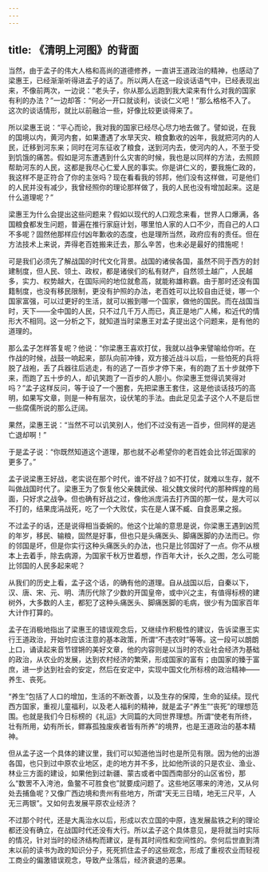 ```yaml
---
---
---
```

title: 《清明上河图》的背面
---




当然，由于孟子的伟大人格和高尚的道德修养，一直讲王道政治的精神，也感动了梁惠王，已经渐渐听得进孟子的话了。所以两人在这一段谈话语气中，已经表现出来，不像前两次，一边说：“老头子，你从那么远跑到我大梁来有什么对我的国家有利的办法？”一边却答：“何必一开口就谈利，谈谈仁义吧！”那么格格不入了。这次的谈话情形，就比以前融洽一些，好像比较更谈得来了。

所以梁惠王说：“平心而论，我对我的国家已经尽心尽力地去做了。譬如说，在我的国境以内，黄河内套，如果遭遇了水旱天灾、粮食歉收的凶年，我就把河内的人民，迁移到河东来；同时在河东征收了粮食，送到河内去，使河内的人，不至于受到饥饿的痛苦。假如是河东遭遇到什么灾害的时候，我也是以同样的方法，去照顾帮助河东的人民，这都是我尽心仁爱人民的事实。你是讲仁义的，要我施仁政的，我这样不是正符合了你的主张吗？现在看看我的邻邦，他们没有这样做，可是他们的人民并没有减少，我曾经照你的理论那样做了，我的人民也没有增加起来。这是什么道理呢？”

梁惠王为什么会提出这些问题来？假如以现代的人口观念来看，世界人口爆满，各国粮食都发生问题，普遍在推行家庭计划，哪里怕人家的人口不少，而自己的人口不多呢？固然他那样应付凶年歉收的态度，也是理所当然，政府应有的责任。但在方法技术上来说，弄得老百姓搬来迁去，那么辛苦，也未必是最好的措施呢！

可是我们必须先了解战国的时代文化背景。战国的诸侯各国，虽然不同于西方的封建制度，但人民、领土、政权，都是诸侯们的私有财产，自然领土越广，人民越多，实力、权势越大，在国际间的地位就愈高，就能称雄称霸。由于那时还没有国籍制度，也没有移民限制，更没有护照的办法，老百姓可以比较自由迁徙，哪一个国家富强，可以过更好的生活，就可以搬到哪一个国家，做他的国民。而在战国当时，天下——全中国的人民，只不过几千万人而已，真正是地广人稀，和近代的情形大不相同。这一分析之下，就知道当时梁惠王对孟子提出这个问题来，是有他的道理的。

那么孟子怎样答复呢？他说：“你梁惠王喜欢打仗，我就以战争来譬喻给你听。在作战的时候，战鼓一响起来，部队向前冲锋，双方接近战斗以后，一些怕死的兵将脱了战袍，丢了兵器往后逃走，有的逃了一百步才停下来，有的跑了五十步就停下来，而跑了五十步的人，却讥笑跑了一百步的人胆小。你梁惠王觉得讥笑得对吗？”孟子这样反问，等于设了一个圈套，先把梁惠王套住，这是他谈话技巧的高明，如果写文章，则是一种有层次，设伏笔的手法。由此足见孟子这个人不是后世一些腐儒所说的那么迂阔。

果然，梁惠王说：“当然不可以讥笑别人，他们不过没有逃一百步，但同样的是逃亡退却啊！”

于是孟子说：“你既然知道这个道理，那也就不必希望你的老百姓会比邻近国家的更多了。”

孟子说梁惠王好战，老实说在那个时代，谁不好战？如不打仗，就难以生存，就不叫做战国时代了。梁惠王为了恢复他父亲魏武侯、祖父魏文侯时代的那种辉煌的局面，只好求之战争。但也确有好战之过，像他派庞涓去打齐国的那一仗，是大可以不打的，结果庞涓战死，吃了一个大败仗，实在是人谋不臧、自食恶果之报。

不过孟子的话，还是说得相当委婉的。他这个比喻的意思是说，你梁惠王遇到凶荒的年岁，移民、输粮，固然是好事，但也只是头痛医头、脚痛医脚的办法而已。你的邻国是坏，但是你实行这种头痛医头的办法，也只是比邻国好了一点。你不从根本上去着手，除去病源，为国家千秋万世着想，作百年大计，长久之图，怎么可能比邻国的人民多起来呢？

从我们的历史上看，孟子这个话，的确有他的道理。自从战国以后，自秦以下，汉、唐、宋、元、明、清历代除了少数的开国皇帝，或中兴之主，有值得标榜的建树外，大多数的人主，都犯了这种头痛医头、脚痛医脚的毛病，很少有为国家百年大计作打算的。

孟子在消极地指出了梁惠王的错误观念后，又继续作积极性的建议，告诉梁惠王实行王道政治，开始时应该注意的基本政策，所谓“不违农时”等等。这一段可以朗朗上口，诵读起来音节铿锵的美好文章，他的内容则是以当时的农业社会经济为基础的政治，从农业的发展，达到农村经济的繁荣，形成国家的富有；由国家的臻于富庶，进一步达到社会的安定，然后在安定中，实现中国文化所标榜的政治精神——养生、丧死。

“养生”包括了人口的增加，生活的不断改善，以及生存的保障，生命的延续。现代西方国家，重视儿童福利，以及老人福利的精神，就是孟子“养生”“丧死”的理想范围。也就是我们今日标榜的《礼运》大同篇的大同世界理想。所谓“使老有所终，壮有所用，幼有所长，鳏寡孤独废疾者皆有所养”的境界，也是王道政治的基本精神。

但从孟子这一个具体的建议里，我们可以知道他当时也是所见有限。因为他的出游各国，也只到过中原农业地区，走的地方并不多，比如他所谈的只是农业、渔业、林业三方面的建设，如果他到过新疆、蒙古或者中国西南部分的山区省份，那么“数罟不入洿池，鱼鳖不可胜食也”就要成问题了。这些地区哪来的洿池，又从何处去捕鱼呢？又像广西边境和贵州有些地方，所谓“天无三日晴，地无三尺平，人无三两银”。又如何去发展平原农业经济？

不过那个时代，还是大禹治水以后，形成以农立国的中原，连发展盐铁之利的理论都还没有确立，在战国时代还没有大行。所以孟子这个具体意见，是将就当时实际的情况，针对当时的经济结构而建议，是有其时间性和空间性的。奈何后世直到清末以前的读书为政的知识分子，死死抓住孟子的这些观念，形成了重视农业而轻视工商业的偏激错误观念，导致产业落后，经济衰退的恶果。